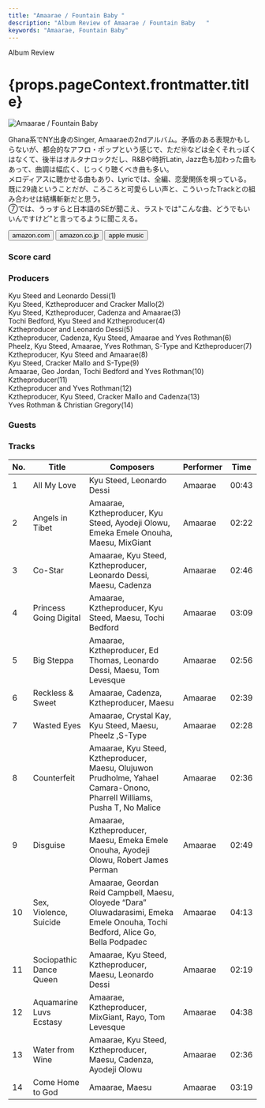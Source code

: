 ```yaml
---
title: "Amaarae / Fountain Baby	"
description: "Album Review of Amaarae / Fountain Baby	"
keywords: "Amaarae, Fountain Baby"
---
```





<p className="largeP">Album Review</p>
<h1 className="h1--no--margin">{props.pageContext.frontmatter.title}</h1>

<Row  className="image-card-group">
	<Column colMd={3} colLg={4} noGutterMdLeft="">
       <ImageCard>

![Amaarae / Fountain Baby	](../../images/cd/amaarae1L.jpg)

</ImageCard>
	</Column>
	<Column colMd={4} colLg={8} noGutterMdLeft="">
	  <p>
	    Ghana系でNY出身のSinger, Amaaraeの2ndアルバム。矛盾のある表現かもしらないが、都会的なアフロ・ポップという感じで、ただ⑩などは全くそれっぽくはなくて、後半はオルタナロックだし、R&Bや時折Latin, Jazz色も加わった曲もあって、曲調は幅広く、じっくり聴くべき曲も多い。
      <br/>メロディアスに聴かせる曲もあり、Lyricでは、全編、恋愛関係を唄っている。既に29歳ということだが、ころころと可愛らしい声と、こういったTrackとの組み合わせは結構斬新だと思う。
      <br/>⑦では、うっすらと日本語のSEが聞こえ、ラストでは"こんな曲、どうでもいいんですけど"と言ってるように聞こえる。
    </p>
    <div>
	    <Button className="button-right-mergin"  href="https://amzn.to/3Qjrtfc" renderIcon={ArrowUpRight} size='sm' kind='primary'>
        amazon.com
      </Button>
      <Button className="button-right-mergin"  href="https://amzn.to/3QBQ7Jx" renderIcon={ArrowUpRight} size='sm' kind='secondary'>
        amazon.co.jp
      </Button>
      <Button className="button-right-mergin"  href="https://apple.co/496SICt" renderIcon={ArrowUpRight} size='sm' kind='tertiary'>
        apple music
      </Button>
	  </div>
	</Column>
  <AdvJS2/>
</Row>
<Row >
  <Column colMd={4} colLg={4} noGutterMdLeft="">
    <div>
      <h3>Score card</h3>
	    <SliderJS1 value="5" />
      <SliderJS2 value="2" />
	    <SliderJS3 value="1" />
      <SliderJS4 value="9" />
    </div>
  </Column>
  <Column colMd={4} colLg={8} noGutterMdLeft="">
    <div>
      <h3>Producers</h3>
      <p>
        Kyu Steed and Leonardo Dessi(1)
        <br/>Kyu Steed, Kztheproducer and Cracker Mallo(2)
        <br/>Kyu Steed, Kztheproducer, Cadenza and Amaarae(3)
        <br/>Tochi Bedford, Kyu Steed and Kztheproducer(4)
        <br/>Kztheproducer and Leonardo Dessi(5)
        <br/>Kztheproducer, Cadenza, Kyu Steed, Amaarae and Yves Rothman(6)
        <br/>Pheelz, Kyu Steed, Amaarae, Yves Rothman, S-Type and Kztheproducer(7)
        <br/>Kztheproducer, Kyu Steed and Amaarae(8)
        <br/>Kyu Steed, Cracker Mallo and S-Type(9)
        <br/>Amaarae, Geo Jordan, Tochi Bedford and Yves Rothman(10)
        <br/>Kztheproducer(11)
        <br/>Kztheproducer and Yves Rothman(12)
        <br/>Kztheproducer, Kyu Steed, Cracker Mallo and Cadenza(13)
        <br/>Yves Rothman & Christian Gregory(14)
      </p>
      <h3>Guests</h3>
      <p>
      </p>
    </div>
  </Column>
</Row>

<h3>Tracks</h3>

| No. | Title                   | Composers                                                                                                                        | Performer | Time  |
| --- | ----------------------- | -------------------------------------------------------------------------------------------------------------------------------- | --------- | ----- |
| 1   | All My Love             | Kyu Steed, Leonardo Dessi                                                                                                        | Amaarae   | 00:43 |
| 2   | Angels in Tibet         | Amaarae, Kztheproducer, Kyu Steed, Ayodeji Olowu, Emeka Emele Onouha, Maesu, MixGiant                                            | Amaarae   | 02:22 |
| 3   | Co-Star                 | Amaarae, Kyu Steed, Kztheproducer, Leonardo Dessi, Maesu, Cadenza                                                                | Amaarae   | 02:46 |
| 4   | Princess Going Digital  | Amaarae, Kztheproducer, Kyu Steed, Maesu, Tochi Bedford                                                                          | Amaarae   | 03:09 |
| 5   | Big Steppa              | Amaarae, Kztheproducer, Ed Thomas, Leonardo Dessi, Maesu, Tom Levesque                                                           | Amaarae   | 02:56 |
| 6   | Reckless & Sweet        | Amaarae, Cadenza, Kztheproducer, Maesu                                                                                           | Amaarae   | 02:39 |
| 7   | Wasted Eyes             | Amaarae, Crystal Kay, Kyu Steed, Maesu, Pheelz ,S-Type                                                                           | Amaarae   | 02:28 |
| 8   | Counterfeit             | Amaarae, Kyu Steed, Kztheproducer, Maesu, Olujuwon Prudholme, Yahael Camara-Onono, Pharrell Williams, Pusha T, No Malice         | Amaarae   | 02:36 |
| 9   | Disguise                | Amaarae, Kztheproducer, Maesu, Emeka Emele Onouha, Ayodeji Olowu, Robert James Perman                                            | Amaarae   | 02:49 |
| 10  | Sex, Violence, Suicide  | Amaarae, Geordan Reid Campbell, Maesu, Oloyede “Dara” Oluwadarasimi, Emeka Emele Onouha, Tochi Bedford, Alice Go, Bella Podpadec | Amaarae   | 04:13 |
| 11  | Sociopathic Dance Queen | Amaarae, Kyu Steed, Kztheproducer, Maesu, Leonardo Dessi                                                                         | Amaarae   | 02:19 |
| 12  | Aquamarine Luvs Ecstasy | Amaarae, Kztheproducer, MixGiant, Rayo, Tom Levesque                                                                             | Amaarae   | 04:38 |
| 13  | Water from Wine         | Amaarae, Kyu Steed, Kztheproducer, Maesu, Cadenza, Ayodeji Olowu                                                                 | Amaarae   | 02:36 |
| 14  | Come Home to God        | Amaarae, Maesu                                                                                                                   | Amaarae   | 03:19 |

<AdvJS3 />
